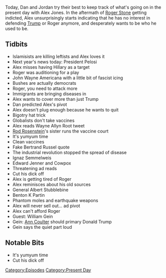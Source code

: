 {{DEFAULTSORT:
    #_EPISODE_0259:January 27-29, 2019
}}{{Episode
    | title             = January 27-29, 2019
    | caption           = Listen to this episode on [https://knowledgefight.libsyn.com/knowledge-fight-january-27-29-2019 Libsyn] [https://open.spotify.com/episode/3Gr9vcmMXi6thvV0Ic7cQH Spotify], Read the [[Transcript/259: January 27-29, 2019|Unofficial Transcript]]
    | episodeNumber     = 259
    | length            = 02:42:21
    | airDate           = February 1, 2019
    | coverageStartDate = January 27, 2019
    | coverageEndDate   = January 29, 2019
    | episodeType       = [[:Category:Present Day|Present Day]]
    | appearance        = [[Nancy Pelosi]], [[Roger Stone]], [[Wayne Allyn Root]], [[Rod Rosenstein's sister]], [[Ignaz Semmelweiz]], [[Edward Jenner]], [[General Albert Stubblebine]], [[Benton K Partin]], [[William Gein]], [[Ann Coulter]]
    | previousEpisode   = [[258: April 12-13, 2009]]
    | nextEpisode       = [[260: Aliens Need Editors]]
}}

{{Stub}}

Today, Dan and Jordan try their best to keep track of what's going on in the present day with Alex Jones. In the aftermath of [[Roger Stone]] getting indicted, Alex unsurprisingly starts indicating that he has no interest in defending [[Donald Trump|Trump]] or Roger anymore, and desperately wants to be who he used to be.

==Tidbits==

*Islamisists are killing leftists and Alex loves it
*Next year's news today: President Pelosi
*Alex misses having Hillary as a target
*Roger was auditioning for a play
*John Wayne Americana with a little bit of fascist icing
*Bushes are actually democrats
*Roger, you need to attack more
*Immigrants are bringing diseases in
*Alex wants to cover more than just Trump
*Dan predicted Alex's pivot
*Alex doesn't plug enough because he wants to quit
*Bigotry hat trick
*Globalists don't take vaccines
*Alex reads Wayne Allyn Root tweet
*[[Rod Rosenstein]]'s sister runs the vaccine court
*It's yumyum time
*Clean vaccines
*Fake Bertrand Russel quote
*The industrial revolution stopped the spread of disease
*Ignaz Semmelweis
*Edward Jenner and Cowpox
*Threatening ad reads
*Cut his dick off
*Alex is getting tired of Roger
*Alex reminisces about his old sources
*General Albert Stubblebine
*Benton K Partin
*Phantom moles and earthquake weapons
*Alex will never sell out... ad pivot
*Alex can't afford Roger
*Guest: William Gein
*Gein: [[Ann Coulter]] should primary Donald Trump
*Gein says the quiet part loud

==Notable Bits==

*It's yumyum time
*Cut his dick off

[[Category:Episodes]]
[[Category:Present Day]]
